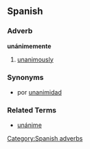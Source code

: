 == Spanish ==
=== Adverb ===
'''unánimemente'''
# [[unanimously]]

=== Synonyms ===
* por [[unanimidad]]

=== Related Terms ===
*[[unánime]]
[[Category:Spanish adverbs]]